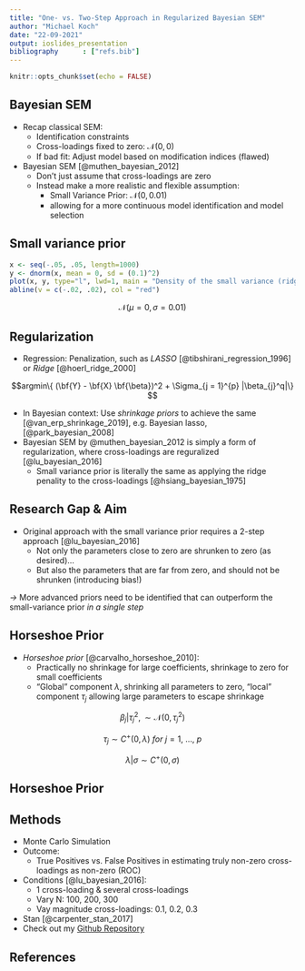 ```yaml
---
title: "One- vs. Two-Step Approach in Regularized Bayesian SEM"
author: "Michael Koch"
date: "22-09-2021"
output: ioslides_presentation
bibliography      : ["refs.bib"]
---
```


```r
knitr::opts_chunk$set(echo = FALSE)
```

## Bayesian SEM

- Recap classical SEM: 
  - Identification constraints
  - Cross-loadings fixed to zero: $\mathcal{N}(0, 0)$
  - If bad fit: Adjust model based on modification indices (flawed)
* Bayesian SEM [@muthen_bayesian_2012]
  + Don't just assume that cross-loadings are zero
  + Instead make a more realistic and flexible assumption:
    - Small Variance Prior: $\mathcal{N}(0, 0.01)$
    - allowing for a more continuous model identification and model selection
    
    
## Small variance prior

```r
x <- seq(-.05, .05, length=1000)
y <- dnorm(x, mean = 0, sd = (0.1)^2)
plot(x, y, type="l", lwd=1, main = "Density of the small variance (ridge) prior", xlab = "", ylab = "")
abline(v = c(-.02, .02), col = "red")
```

$$\mathcal{N}(\mu = 0,   \sigma = 0.01)$$

## Regularization 

- Regression: Penalization, such as *LASSO* [@tibshirani_regression_1996] or *Ridge* [@hoerl_ridge_2000]

$$argmin\{ (\bf{Y} - \bf{X} \bf{\beta})^2 + \Sigma_{j = 1}^{p} |\beta_{j}^q|\} $$

- In Bayesian context: Use *shrinkage priors* to achieve the same [@van_erp_shrinkage_2019], e.g. Bayesian lasso, [@park_bayesian_2008] 
-  Bayesian SEM by @muthen_bayesian_2012 is simply a form of regularization, where cross-loadings are reguralized [@lu_bayesian_2016]
    - Small variance prior is literally the same as applying the ridge penality to the cross-loadings [@hsiang_bayesian_1975]

## Research Gap & Aim 

- Original approach with the small variance prior requires a 2-step approach [@lu_bayesian_2016]
  + Not only the parameters close to zero are shrunken to zero (as desired)...
  + But also the parameters that are far from zero, and should not be shrunken (introducing bias!)
  
*&#8594;* More advanced priors need to be identified that can outperform the small-variance prior *in a single step*

## Horseshoe Prior

- *Horseshoe prior* [@carvalho_horseshoe_2010]: 
  - Practically no shrinkage for large coefficients, shrinkage to zero for small coefficients
  - "Global" component $\lambda$, shrinking all parameters to zero, "local" component $\tau_j$ allowing large parameters to escape shrinkage


$$\beta_j | \tau^2_j, \sim \mathcal{N}(0, \tau^2_j )$$

$$\tau_j \sim C^+(0, \lambda) \ for \ j = 1, \ ..., \ p$$ 

$$\lambda| \sigma \sim C^+(0, \sigma)$$

## Horseshoe Prior


## Methods

- Monte Carlo Simulation
- Outcome:
  - True Positives vs. False Positives in estimating truly non-zero cross-loadings as non-zero (ROC)
- Conditions [@lu_bayesian_2016]:
    - 1 cross-loading & several cross-loadings
    - Vary N: 100, 200, 300
    - Vay magnitude cross-loadings: 0.1, 0.2, 0.3
- Stan [@carpenter_stan_2017]
- Check out my [Github Repository](https://github.com/JMBKoch/1vs2StepBayesianRegularizedSEM)

<style>
slides > slide { overflow: scroll; }
slides > slide:not(.nobackground):after {
  content: '';
}
</style>

## References